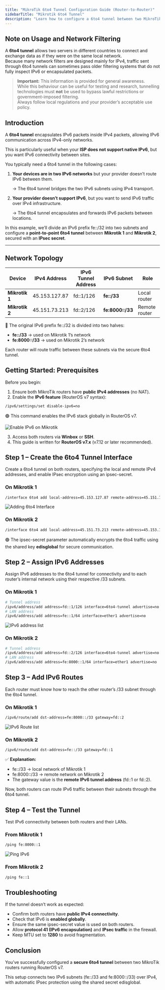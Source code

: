 ```yaml
---
title: "MikroTik 6to4 Tunnel Configuration Guide (Router-to-Router)"
sidebarTitle: "Mikrotik 6to4 Tunnel"
description: "Learn how to configure a 6to4 tunnel between two MikroTik routers to enable IPv6 connectivity over IPv4 with IPsec encryption."
---
```


## Note on Usage and Network Filtering

A **6to4 tunnel** allows two servers in different countries to connect and exchange data as if they were on the same local network.  
Because many network filters are designed mainly for IPv4, traffic sent through 6to4 tunnels can sometimes pass older filtering systems that do not fully inspect IPv6 or encapsulated packets.

> **Important:** This information is provided for general awareness.  
> While this behaviour can be useful for testing and research, tunnelling technologies must **not** be used to bypass lawful restrictions or government-imposed filtering.  
> Always follow local regulations and your provider’s acceptable use policy.

## **Introduction**

A **6to4 tunnel** encapsulates IPv6 packets inside IPv4 packets, allowing IPv6 communication across IPv4-only networks.

This is particularly useful when your **ISP does not support native IPv6**, but you want IPv6 connectivity between sites.

You typically need a 6to4 tunnel in the following cases:

1. **Your devices are in two IPv6 networks** but your provider doesn’t route IPv6 between them.

   → The 6to4 tunnel bridges the two IPv6 subnets using IPv4 transport.
2. **Your provider doesn’t support IPv6**, but you want to send IPv6 traffic over IPv4 infrastructure.

   → The 6to4 tunnel encapsulates and forwards IPv6 packets between locations.

In this example, we’ll divide an IPv6 prefix fe::/32 into two subnets and configure a **point-to-point 6to4 tunnel** between **Mikrotik 1** and **Mikrotik 2**, secured with an **IPsec secret**.

---

## **Network Topology**

| Device         | IPv4 Address  | IPv6 Tunnel Address | IPv6 Subnet      | Role          |
| -------------- | ------------- | ------------------- | ---------------- | ------------- |
| **Mikrotik 1** | 45.153.127.87 | fd::1/126           | **fe::/33**      | Local router  |
| **Mikrotik 2** | 45.151.73.213 | fd::2/126           | **fe:8000::/33** | Remote router |

📘 The original IPv6 prefix fe::/32 is divided into two halves:

- **fe::/33** → used on Mikrotik 1’s network
- **fe:8000::/33** → used on Mikrotik 2’s network

Each router will route traffic between these subnets via the secure 6to4 tunnel.

## **Getting Started: Prerequisites**

Before you begin:

1. Ensure both MikroTik routers have **public IPv4 addresses** (no NAT).
2. Enable the **IPv6 feature** (RouterOS v7 syntax):

```bash
/ipv6/settings/set disable-ipv6=no
```

🟢 This command enables the IPv6 stack globally in RouterOS v7.

![Enable IPv6 on Mikrotik](/assets/enable-ipv6.png)

3. Access both routers via **Winbox** or **SSH**.
4. This guide is written for **RouterOS v7.x** (v7.12 or later recommended).

## **Step 1 – Create the 6to4 Tunnel Interface**

Create a 6to4 tunnel on both routers, specifying the local and remote IPv4 addresses, and enable IPsec encryption using an ipsec-secret.

### **On Mikrotik 1**

```bash
/interface 6to4 add local-address=45.153.127.87 remote-address=45.151.73.213 mtu=1280 name=6to4-tunnel ipsec-secret=edisglobal
```

![Adding 6to4 Interface](/assets/add-interface-6to4.png)

### **On Mikrotik 2**

```bash
/interface 6to4 add local-address=45.151.73.213 remote-address=45.153.127.87 mtu=1280 name=6to4-tunnel ipsec-secret=edisglobal
```

🟢 The ipsec-secret parameter automatically encrypts the 6to4 traffic using the shared key **edisglobal** for secure communication.

## **Step 2 – Assign IPv6 Addresses**

Assign IPv6 addresses to the 6to4 tunnel for connectivity and to each router’s internal network using their respective /33 subnets.

### **On Mikrotik 1**

```bash
# Tunnel address
/ipv6/address/add address=fd::1/126 interface=6to4-tunnel advertise=no
# LAN address
/ipv6/address/add address=fe::1/64 interface=ether1 advertise=no
```

![IPv6 address list](/assets/IPv6-address-list.png)

### **On Mikrotik 2**

```bash
# Tunnel address
/ipv6/address/add address=fd::2/126 interface=6to4-tunnel advertise=no
# LAN address
/ipv6/address/add address=fe:8000::1/64 interface=ether1 advertise=no
```

## **Step 3 – Add IPv6 Routes**

Each router must know how to reach the other router’s /33 subnet through the 6to4 tunnel.

### **On Mikrotik 1**

```bash
/ipv6/route/add dst-address=fe:8000::/33 gateway=fd::2
```

![IPv6 Route list](/assets/IPv6-route-list.png)

### **On Mikrotik 2**

```bash
/ipv6/route/add dst-address=fe::/33 gateway=fd::1
```

✅ **Explanation:**

- fe::/33 → local network of Mikrotik 1
- fe:8000::/33 → remote network on Mikrotik 2
- The gateway value is the **remote IPv6 tunnel address** (fd::1 or fd::2).

Now, both routers can route IPv6 traffic between their subnets through the 6to4 tunnel.

## **Step 4 – Test the Tunnel**

Test IPv6 connectivity between both routers and their LANs.

### **From Mikrotik 1**

```bash
/ping fe:8000::1
```

![Ping IPv6](/assets/Ping-IPv6-address.png)

### **From Mikrotik 2**

```bash
/ping fe::1
```

## **Troubleshooting**

If the tunnel doesn’t work as expected:

- Confirm both routers have **public IPv4 connectivity**.
- Check that IPv6 is **enabled globally**.
- Ensure the same ipsec-secret value is used on both routers.
- Allow **protocol 41 (IPv6 encapsulation)** and **IPsec traffic** in the firewall.
- Keep MTU set to **1280** to avoid fragmentation.

## **Conclusion**

You’ve successfully configured a **secure 6to4 tunnel** between two MikroTik routers running RouterOS v7.

This setup connects two IPv6 subnets (fe::/33 and fe:8000::/33) over IPv4, with automatic IPsec protection using the shared secret edisglobal.